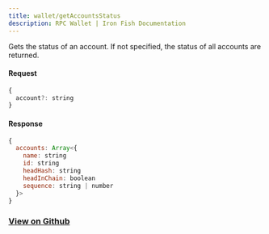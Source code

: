 ```yaml
---
title: wallet/getAccountsStatus
description: RPC Wallet | Iron Fish Documentation
---
```


Gets the status of an account. If not specified, the status of all accounts are returned.

#### Request

```js
{
  account?: string
}
```

#### Response

```js
{
  accounts: Array<{
    name: string
    id: string
    headHash: string
    headInChain: boolean
    sequence: string | number
  }>
}
```

### [View on Github](https://github.com/iron-fish/ironfish/blob/master/ironfish/src/rpc/routes/wallet/getAccountsStatus.ts)
